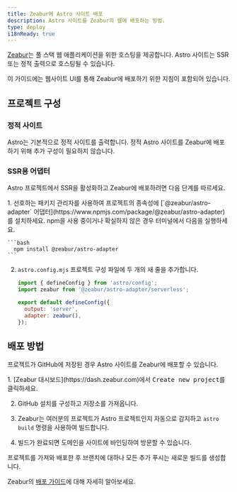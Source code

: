 ```yaml
---
title: Zeabur에 Astro 사이트 배포
description: Astro 사이트를 Zeabur의 웹에 배포하는 방법.
type: deploy
i18nReady: true
---
```


[Zeabur](https://zeabur.com)는 풀 스택 웹 애플리케이션을 위한 호스팅을 제공합니다. Astro 사이트는 SSR 또는 정적 출력으로 호스팅될 수 있습니다.

이 가이드에는 웹사이트 UI를 통해 Zeabur에 배포하기 위한 지침이 포함되어 있습니다.

## 프로젝트 구성

### 정적 사이트

Astro는 기본적으로 정적 사이트를 출력합니다. 정적 Astro 사이트를 Zeabur에 배포하기 위해 추가 구성이 필요하지 않습니다.

### SSR용 어댑터

Astro 프로젝트에서 SSR을 활성화하고 Zeabur에 배포하려면 다음 단계를 따르세요.

<Steps>
1. 선호하는 패키지 관리자를 사용하여 프로젝트의 종속성에 [`@zeabur/astro-adapter` 어댑터](https://www.npmjs.com/package/@zeabur/astro-adapter)를 설치하세요. npm을 사용 중이거나 확실하지 않은 경우 터미널에서 다음을 실행하세요.

    ```bash
      npm install @zeabur/astro-adapter
    ```

2. `astro.config.mjs` 프로젝트 구성 파일에 두 개의 새 줄을 추가합니다.

    ```js title="astro.config.mjs" ins={2, 5-6}
    import { defineConfig } from 'astro/config';
    import zeabur from '@zeabur/astro-adapter/serverless';

    export default defineConfig({
      output: 'server',
      adapter: zeabur(),
    });
    ```
</Steps>

## 배포 방법

프로젝트가 GitHub에 저장된 경우 Astro 사이트를 Zeabur에 배포할 수 있습니다.

<Steps>
1. [Zeabur 대시보드](https://dash.zeabur.com)에서 <kbd>Create new project</kbd>를 클릭하세요.

2. GitHub 설치를 구성하고 저장소를 가져옵니다.

3. Zeabur는 여러분의 프로젝트가 Astro 프로젝트인지 자동으로 감지하고 `astro build` 명령을 사용하여 빌드합니다.

4. 빌드가 완료되면 도메인을 사이트에 바인딩하여 방문할 수 있습니다.
</Steps>

프로젝트를 가져와 배포한 후 브랜치에 대하나 모든 추가 푸시는 새로운 빌드를 생성합니다.

Zeabur의 [배포 가이드](https://zeabur.com/docs/get-started/)에 대해 자세히 알아보세요.